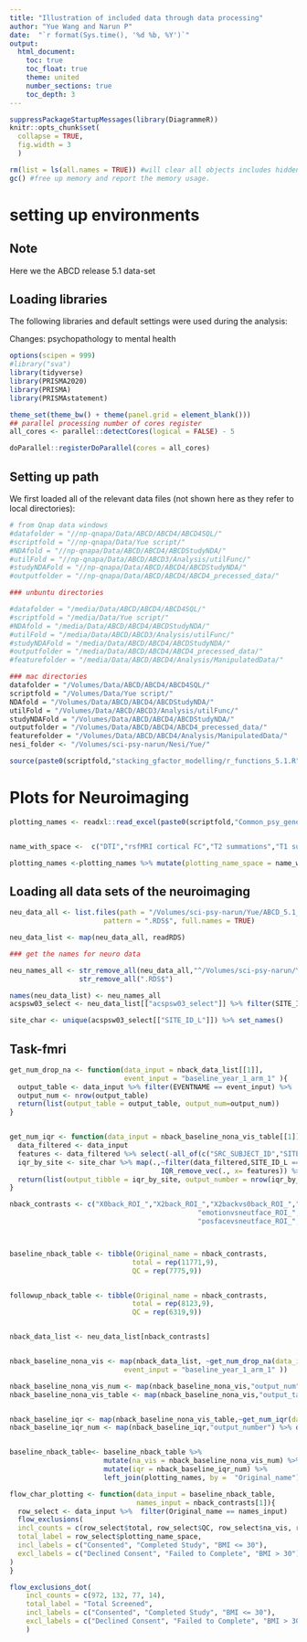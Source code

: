 ```yaml
---
title: "Illustration of included data through data processing"
author: "Yue Wang and Narun P"
date:  "`r format(Sys.time(), '%d %b, %Y')`"
output: 
  html_document:
    toc: true
    toc_float: true
    theme: united
    number_sections: true
    toc_depth: 3
---
```

```r
suppressPackageStartupMessages(library(DiagrammeR))
knitr::opts_chunk$set(
  collapse = TRUE,
  fig.width = 3
  )

```

```r
rm(list = ls(all.names = TRUE)) #will clear all objects includes hidden objects.
gc() #free up memory and report the memory usage.
```

# setting up environments

## Note
Here we the ABCD release 5.1 data-set

## Loading libraries
The following libraries and default settings were used during the analysis:


Changes: psychopathology to mental health



```r
options(scipen = 999)
#library("sva")
library(tidyverse)
library(PRISMA2020)
library(PRISMA)
library(PRISMAstatement)

theme_set(theme_bw() + theme(panel.grid = element_blank()))
## parallel processing number of cores register
all_cores <- parallel::detectCores(logical = FALSE) - 5

doParallel::registerDoParallel(cores = all_cores)

```




## Setting up path

We first loaded all of the relevant data files (not shown here as they refer to local directories):

```r
# from Qnap data windows
#datafolder = "//np-qnapa/Data/ABCD/ABCD4/ABCD4SQL/"
#scriptfold = "//np-qnapa/Data/Yue script/"
#NDAfold = "//np-qnapa/Data/ABCD/ABCD4/ABCDStudyNDA/"
#utilFold = "//np-qnapa/Data/ABCD/ABCD3/Analysis/utilFunc/"
#studyNDAFold = "//np-qnapa/Data/ABCD/ABCD4/ABCDStudyNDA/"
#outputfolder = "//np-qnapa/Data/ABCD/ABCD4/ABCD4_precessed_data/"

### unbuntu directories

#datafolder = "/media/Data/ABCD/ABCD4/ABCD4SQL/"
#scriptfold = "/media/Data/Yue script/"
#NDAfold = "/media/Data/ABCD/ABCD4/ABCDStudyNDA/"
#utilFold = "/media/Data/ABCD/ABCD3/Analysis/utilFunc/"
#studyNDAFold = "/media/Data/ABCD/ABCD4/ABCDStudyNDA/"
#outputfolder = "/media/Data/ABCD/ABCD4/ABCD4_precessed_data/"
#featurefolder = "/media/Data/ABCD/ABCD4/Analysis/ManipulatedData/"

### mac directories
datafolder = "/Volumes/Data/ABCD/ABCD4/ABCD4SQL/"
scriptfold = "/Volumes/Data/Yue script/"
NDAfold = "/Volumes/Data/ABCD/ABCD4/ABCDStudyNDA/"
utilFold = "/Volumes/Data/ABCD/ABCD3/Analysis/utilFunc/"
studyNDAFold = "/Volumes/Data/ABCD/ABCD4/ABCDStudyNDA/"
outputfolder = "/Volumes/Data/ABCD/ABCD4/ABCD4_precessed_data/"
featurefolder = "/Volumes/Data/ABCD/ABCD4/Analysis/ManipulatedData/"
nesi_folder <- "/Volumes/sci-psy-narun/Nesi/Yue/"

source(paste0(scriptfold,"stacking_gfactor_modelling/r_functions_5.1.R"))


```

# Plots for Neuroimaging


```r
plotting_names <- readxl::read_excel(paste0(scriptfold,"Common_psy_gene_brain_all/CommonalityPlotingNames.xlsx"))


name_with_space <-  c("DTI","rsfMRI cortical FC","T2 summations","T1 summations","T2 normalised intensity","T2 gray matter \navg intensity","T2 white matter \navg intensity","T1 normalised \nintensity","T1 gray matter \navg intensity","T1 white matter \navg intensity","sulcal depth","cortical volumne","cortical area","cortical thickness","subcortical \nvolumne","T2 subcortical \navg intensity","T1 subcortical \navg intensity","rsfMRI temporal \nvariance","SST Incorrect Go \nvs Incorrect Stop","SST Incorrect Go \nvs Correct Go","SST Correct Stop \nvs Incorrect Stop","SST Any Stop \nvs Correct Go","SST Incorrect Stop \nvs Correct Go","SST Correct Stop \nvs Correct Go","SST Correct Go \nvs Fixation","MID Large Loss vs \nSmall Loss anticipation","MID Smal Loss vs \nNeutral anticipation","MID Large Loss vs \nNeutral anticipation","MID Large Reward vs \nSmall Reward anticipation","MID Small Reward vs \nNeutral anticipation","MID Large Reward vs \nNeutral anticipation","MID Postive vs Negative \nPunishment Feedback","MID Postive vs Negative \nReward Feedback","MID Loss vs \nNeutral anticipation","MID Reward vs \nNeutral anticipation","ENback Positive \nvs Neutral Face","ENback Negative \nvs Neutral Face","ENback Face \nvs Place","ENback Emotion \nvs Neutral Face","ENback 2back \nvs 0back","ENback emotion","ENback place","ENback 2back","ENback 0back","rsfMRI \nsubcortical-network FC") 

plotting_names <-plotting_names %>% mutate(plotting_name_space = name_with_space)
```


## Loading all data sets of the neuroimaging

```r

neu_data_all <- list.files(path = "/Volumes/sci-psy-narun/Yue/ABCD_5.1_data_precessing/processed_data/RDS", 
                       pattern = ".RDS$", full.names = TRUE)

neu_data_list <- map(neu_data_all, readRDS)

### get the names for neuro data

neu_names_all <- str_remove_all(neu_data_all,"^/Volumes/sci-psy-narun/Yue/ABCD_5.1_data_precessing/processed_data/RDS/") %>% 
                 str_remove_all(".RDS$")

names(neu_data_list) <- neu_names_all
acspsw03_select <- neu_data_list[["acspsw03_select"]] %>% filter(SITE_ID_L != "site22")

site_char <- unique(acspsw03_select[["SITE_ID_L"]]) %>% set_names()


```

## Task-fmri

```r

get_num_drop_na <- function(data_input = nback_data_list[[1]], 
                            event_input = "baseline_year_1_arm_1" ){
  output_table <- data_input %>% filter(EVENTNAME == event_input) %>%  drop_na() 
  output_num <- nrow(output_table)
  return(list(output_table = output_table, output_num=output_num))
}


get_num_iqr <- function(data_input = nback_baseline_nona_vis_table[[1]]){
  data_filtered <- data_input 
  features <- data_filtered %>% select(-all_of(c("SRC_SUBJECT_ID","SITE_ID_L","EVENTNAME" ))) %>% colnames()
  iqr_by_site <- site_char %>% map(.,~filter(data_filtered,SITE_ID_L == . ) %>%
                                     IQR_remove_vec(., x= features)) %>% do.call(rbind,.)
  return(list(output_tibble = iqr_by_site, output_number = nrow(iqr_by_site)))
}

```

```r
nback_contrasts <- c("X0back_ROI_","X2back_ROI_","X2backvs0back_ROI_","emotion_ROI_",
                                              "emotionvsneutface_ROI_","facevsplace_ROI_","negfacevsneutface_ROI_",
                                              "posfacevsneutface_ROI_","place_ROI_")



baseline_nback_table <- tibble(Original_name = nback_contrasts,
                              total = rep(11771,9),
                              QC = rep(7775,9))


followup_nback_table <- tibble(Original_name = nback_contrasts,
                              total = rep(8123,9),
                              QC = rep(6319,9))


nback_data_list <- neu_data_list[nback_contrasts]


nback_baseline_nona_vis <- map(nback_data_list, ~get_num_drop_na(data_input = ., 
                            event_input = "baseline_year_1_arm_1" ))

nback_baseline_nona_vis_num <- map(nback_baseline_nona_vis,"output_num")%>% do.call(rbind,.) %>% as.double()
nback_baseline_nona_vis_table <- map(nback_baseline_nona_vis,"output_table")


nback_baseline_iqr <- map(nback_baseline_nona_vis_table,~get_num_iqr(data_input = .))
nback_baseline_iqr_num <- map(nback_baseline_iqr,"output_number") %>% do.call(rbind,.) %>% as.double()


baseline_nback_table<- baseline_nback_table %>%  
                       mutate(na_vis = nback_baseline_nona_vis_num) %>% 
                       mutate(iqr = nback_baseline_iqr_num) %>% 
                       left_join(plotting_names, by =  "Original_name")

```



```r

flow_char_plotting <- function(data_input = baseline_nback_table, 
                               names_input = nback_contrasts[1]){
  row_select <- data_input %>%  filter(Original_name == names_input)
  flow_exclusions(
  incl_counts = c(row_select$total, row_select$QC, row_select$na_vis, row_select$iqr),
  total_label = row_select$plotting_name_space,
  incl_labels = c("Consented", "Completed Study", "BMI <= 30"),
  excl_labels = c("Declined Consent", "Failed to Complete", "BMI > 30")
)
}


```


```r

flow_exclusions_dot(
    incl_counts = c(972, 132, 77, 14),
    total_label = "Total Screened",
    incl_labels = c("Consented", "Completed Study", "BMI <= 30"),
    excl_labels = c("Declined Consent", "Failed to Complete", "BMI > 30")
    )


```
